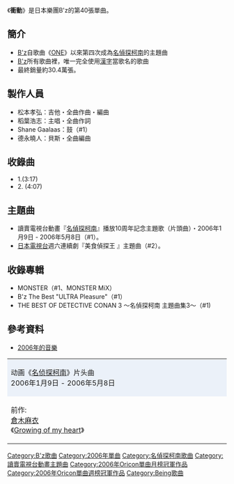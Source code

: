 {{Infobox Single |
| Name           = 衝動
| Artist         = [[B'z|B'z]]
| Album          = [[MONSTER_(B'z專輯)|MONSTER]]
| Cover          = 衝動.jpg
| Released       = 2006年1月25日
| Format         = [[單曲|單曲CD]]<br/>[[DVD|DVD]](初回限定版)
| Recorded       = 2005年11月 - 2006年1月
| Genre          = [[硬式搖滾|硬式搖滾]]<br/>[[J-POP|J-POP]]（[[動畫歌曲|動畫歌曲]]）
| Length         = 7分23秒
| Label          = [[VERMILLION_RECORDS|VERMILLION RECORDS]]
| Writer         = [[稻葉浩志|稻葉浩志]]（全作詞）<br/>[[松本孝弘|松本孝弘]]（全作曲）
| Producer       = [[松本孝弘|松本孝弘]]
| Certification  = 白金（唱片，[[日本唱片協會|日本唱片協會]]）
*金（電腦下載，日本唱片協會）
| Chart position = * 週榜第1位（[[Oricon公信榜|Oricon]]）
* 2006年2月榜第1位（[[Oricon公信榜|Oricon]]）
* 2006年度年榜第22位（[[Oricon公信榜|Oricon]]）
| Last single    = [[OCEAN_(B'z單曲)|OCEAN]] <br /> （2005年）
| This single    = '''衝動''' <br /> （2006年）
| Next single    = [[ゆるぎないものひとつ|ゆるぎないものひとつ]]<br />（2006年）
}}
《'''衝動'''》是日本樂團B'z的第40張單曲。

==簡介==
*[[B'z|B'z]]自歌曲《[[ONE|ONE]]》以來第四次成為[[名偵探柯南|名偵探柯南]]的主題曲
*[[B'z|B'z]]所有歌曲裡，唯一完全使用[[漢字|漢字]]當歌名的歌曲
*最終銷量約30.4萬張。

==製作人員==
*松本孝弘：吉他・全曲作曲・編曲
*稻葉浩志：主唱・全曲作詞
*Shane Gaalaas：鼓（#1）
*德永曉人：貝斯・全曲編曲

==收錄曲==
*1.{{lang|ja|衝動}}(3:17)
*2.{{lang|ja|結晶}} (4:07)

==主題曲==
*讀賣電視台動畫『[[名偵探柯南|名偵探柯南]]』播放10周年記念主題歌（片頭曲）・2006年1月9日 - 2006年5月8日（#1）。
*[[日本電視台|日本電視台]]週六連續劇『美食偵探王 』主題曲（#2）。

==收錄專輯==
*MONSTER（#1、MONSTER MiX）
*B'z The Best "ULTRA Pleasure"（#1）
*THE BEST OF DETECTIVE CONAN 3 〜名偵探柯南 主題曲集3〜（#1)

==參考資料==
*[http://ja.wikipedia.org/wiki/2006%E5%B9%B4%E3%81%AE%E9%9F%B3%E6%A5%BD     2006年的音樂] {{Wayback|url=http://ja.wikipedia.org/wiki/2006%E5%B9%B4%E3%81%AE%E9%9F%B3%E6%A5%BD |date=20210225143816 }}

{| border="2" cellspacing="0" style="clear: both; margin: auto;"
|- style="text-align: center;"
|colspan="3" style="background-color: #ebf1f9;"|动画《[[名侦探柯南_(动画)|名侦探柯南]]》片头曲<br />2006年1月9日 - 2006年5月8日
|- style="text-align: center; font-size: smaller;"
| style="width: 30%;"|前作:<br />[[倉木麻衣|倉木麻衣]]<br />《[[Growing_of_my_heart|Growing of my heart]]》
| style="width: 40%;"|B'z<br />《'''冲动'''》
| style="width: 30%;"|次作:<br />[[愛内里菜&三枝夕夏|愛内里菜&三枝夕夏]]<br />《[[100扇门|100扇门]]》
|}
{{日本電視台週六連續劇主題曲2000年代後半部|日本電視台週六連續劇主題曲2000年代後半部 = }}{{B'z}}
{{名侦探柯南}}
{{Oricon單曲月榜冠軍 (2000年代後期)|2006年2月}}
{{Oricon單曲週榜冠軍 (2006年)|2006年2月6日}}

{{DEFAULTSORT:Shōdō}}
[[Category:B'z歌曲|Category:B'z歌曲]]
[[Category:2006年單曲|Category:2006年單曲]]
[[Category:名偵探柯南歌曲|Category:名偵探柯南歌曲]]
[[Category:讀賣電視台動畫主題曲|Category:讀賣電視台動畫主題曲]]
[[Category:2006年Oricon單曲月榜冠軍作品|Category:2006年Oricon單曲月榜冠軍作品]]
[[Category:2006年Oricon單曲週榜冠軍作品|Category:2006年Oricon單曲週榜冠軍作品]]
[[Category:Being歌曲|Category:Being歌曲]]